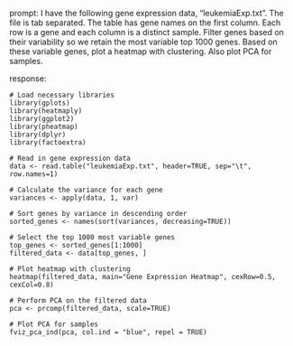 prompt:
I have the following gene expression data, "leukemiaExp.txt". The file is tab separated. The table has gene names on the first column. Each row is a gene and each column is a distinct sample. Filter genes based on their variability so we retain the most variable top 1000 genes. Based on these variable genes, plot a heatmap with clustering. Also plot PCA for samples.

response:
```
# Load necessary libraries
library(gplots)
library(heatmaply)
library(ggplot2)
library(pheatmap)
library(dplyr)
library(factoextra)

# Read in gene expression data
data <- read.table("leukemiaExp.txt", header=TRUE, sep="\t", row.names=1)

# Calculate the variance for each gene
variances <- apply(data, 1, var)

# Sort genes by variance in descending order
sorted_genes <- names(sort(variances, decreasing=TRUE))

# Select the top 1000 most variable genes
top_genes <- sorted_genes[1:1000]
filtered_data <- data[top_genes, ]

# Plot heatmap with clustering
heatmap(filtered_data, main="Gene Expression Heatmap", cexRow=0.5, cexCol=0.8)

# Perform PCA on the filtered data
pca <- prcomp(filtered_data, scale=TRUE)

# Plot PCA for samples
fviz_pca_ind(pca, col.ind = "blue", repel = TRUE)
```
